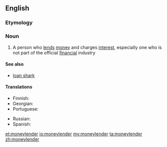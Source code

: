 ==English==

===Etymology===
{{compound|money|lender}}

===Noun===
{{en-noun}}

# A person who [[lend]]s [[money]] and charges [[interest]], especially one who is not part of the official [[financial]] industry

====See also====
* [[loan shark]]

====Translations====
{{trans-top|person who lends money}}
* Finnish: {{t+|fi|rahanlainaaja}}
* Georgian: {{t|ka|მევახშე|tr=mevaxše|sc=Geor}}
* Portuguese: {{t|pt|agiota|c}}
{{trans-mid}}
* Russian: {{t+|ru|ростовщи́к|m|sc=Cyrl|tr=rostovščík}}
* Spanish: {{t|es|prestamista|m|f}}
{{trans-bottom}}

[[et:moneylender]]
[[io:moneylender]]
[[my:moneylender]]
[[ta:moneylender]]
[[zh:moneylender]]